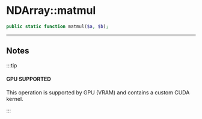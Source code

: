 # NDArray::matmul

```php
public static function matmul($a, $b);
```

---

## Notes

:::tip

#### GPU SUPPORTED
This operation is supported by GPU (VRAM) and contains a custom CUDA kernel.

:::